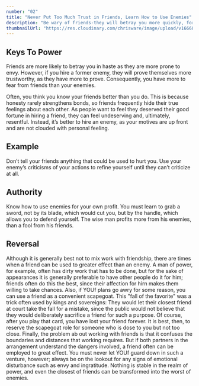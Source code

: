 ```yaml
---
number: "02"
title: "Never Put Too Much Trust in Friends, Learn How to Use Enemies"
description: "Be wary of friends-they will betray you more quickly, for they are easily aroused to envy. They also become spoiled and tyrannical. But hire a former enemy and he will be more loyal than a friend, because he has more to prove. In fact, you have more to fear from friends than from enemies. If you have no enemies, find a way to make them."
thumbnailUrl: "https://res.cloudinary.com/chrisware/image/upload/v1666810346/law2_wlrunb.jpg"
---
```


## Keys To Power

Friends are more likely to betray you in haste as they are more prone to envy. However, if you hire a former enemy, they will prove themselves more trustworthy, as they have more to prove. Consequently, you have more to fear from friends than your enemies.

Often, you think you know your friends better than you do. This is because honesty rarely strengthens bonds, so friends frequently hide their true feelings about each other. As people want to feel they deserved their good fortune in hiring a friend, they can feel undeserving and, ultimately, resentful. Instead, it’s better to hire an enemy, as your motives are up front and are not clouded with personal feeling.

## Example

Don’t tell your friends anything that could be used to hurt you. Use your enemy’s criticisms of your actions to refine yourself until they can’t criticize at all.

## Authority

Know how to use enemies for your own profit. You must learn to grab a sword, not by its blade, which would cut you, but by the handle, which allows you to defend yourself. The wise man profits more from his enemies, than a fool from his friends.

## Reversal

Although it is generally best not to mix work with friendship, there are times when a friend can be used to greater effect than an enemy. A man of power, for example, often has dirty work that has to be done, but for the sake of appearances it is generally preferable to have other people do it for him; friends often do this the best, since their affection for hirn makes them willing to take chances. Also, if YOUf plans go awry for some reason, you can use a friend as a convenient scapegoat. This "fall of the favorite" was a trick often used by kings and sovereigns: They would let their closest friend at court take the fall for a mistake, since the public would not believe that they would deliberately sacrifice a friend for such a purpose. Of course, after you play that card, you have lost your friend forever. It is best, then, to reserve the scapegoat role for someone who is dose to you but not too close. Finally, the problem ab out working with friends is that it confuses the boundaries and distances that working requires. But if both partners in the arrangement understand the dangers involved, a friend often can be employed to great effect. You must never let YOUf guard down in such a venture, however; always be on the lookout for any signs of emotional disturbance such as envy and ingratitude. Nothing is stable in the realm of power, and even the closest of friends can be transformed into the worst of enemies.
